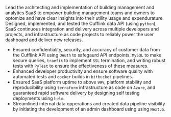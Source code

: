:::: { #resume-experience-mve .experience }

Lead the architecting and implementation of building management and analytics
SaaS to empower building management teams and owners to optomize and have clear
insights into their utility usage and expendurature.
Designed, implemented, and tested the Cufflink data API (using `python`),
SaaS continuous integration and delivery across multiple developers and
projects, and infrastructure as code projects to reliably power the user
dashboard and deliver new releases.

- Ensured confidentiality, security, and accuracy of customer data from the
  Cufflink API using `OAuth` to safegaurd API endpoints, `MySQL` to make secure
  queries, `traefik` to implement `SSL` termination, and writing robust tests
  with `PyTest` to ensure the effectiveness of these measures.
- Enhanced developer productivity and ensure software quality with automated
  tests and `docker` builds in `bitbucket` pipelines.
- Ensured SaaS platform uptime to above `99%`,
  platform stability and reproducibility using `terraform` infrastructure as
  code on `Azure`, and guaranteed rapid software delivery by designing self
  testing deployments using `helm`.
- Streamlined internal data opperations and created data pipeline visibility by
  initiating the development of an admin dashboard using using `NextJS`.

::::
